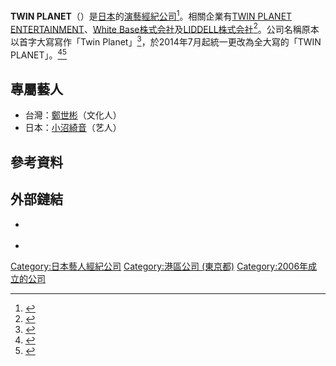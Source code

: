 {{Translating|||time=2019-11-11T15:41:33+00:00}}
{{Infobox company
| name                = 株式會社TWIN PLANET
| name_en             = TWIN PLANET Co.,Ltd
| logo                = 
| logo_size           = 
| logo_caption        = 
| image               =          
| image_size          =
| image_caption       =
| type                = [[株式会社|株式会社]]
| native_name         = 
| native_name_lang    = {{JPN}}
| other_name          = 
| traded_as           = 
| com_code            =
| ROC_UBN             = 
| fate                = 
| predecessor         = 
| successor           = 
| foundation          ={{Start date|2006|11|1}}
| defunct             = 
| location            = {{JPN}} 〒150-0001<br />[[東京都|東京都]][[澀谷區|澀谷區]][[神宮前_(澀谷區)|神宮前]]5丁目46番1號<br />TWIN PLANET South BLDG.
| locations           = 
| area_served         = 
| founder             = 
| chairman            =[[代表取締役|代表取締役]] 矢嶋健二、<BR>[[代表取締役|代表取締役]] 福田晃一
| president           = 
| MD                  = 
| GM                  = 
| CEO                 = 
| COO                 = 
| CFO                 = 
| CMO                 = 
| CD                  = 
| key_people          = 
| industry            = 服務業
| products            = 
| services            = [[藝人|藝人]][[經紀|經紀]]、[[模特兒|模特兒]][[經紀|經紀]]、[[活動企劃|活動企劃]]、[[文化|文化]]品牌建立
| revenue             = 
| operating_income    = 
| net_income          = 
| aum                 = 
| assets              = 
| equity              = 
| owner               = 
| num_employees       = 40人（2014年6月現在）
| parent              = 
| divisions           = 
| subsid              = 
| homepage            = [http://www.tp-co.jp/ www.tp-co.jp]
| zip_code            = 
| telephone_no        = 
| slogan              = 
| capital             = 
| market_value        = 
| P/E_ratio           = 
| earnings_per_share  = 
| net_asset_value     = 
| accounting_period   = 
| major_shareholder   = 
| footnotes           = 
}}
'''TWIN PLANET'''（{{lang-ja|ツイン・プラネット}}）是[[日本|日本]]的[[演藝|演藝]][[經紀公司|經紀公司]]<ref>{{Cite web |url = http://www.tp-co.jp/japanese/index.html |title = TWIN PLANET官網 |deadurl = yes |archiveurl = https://web.archive.org/web/20150512024410/http://www.tp-co.jp/japanese/index.html |archivedate = 2015-05-12 |accessdate = 2015-05-21 }}</ref>。相關企業有[[TWIN_PLANET_ENTERTAINMENT|TWIN PLANET ENTERTAINMENT]]、[[White_Base株式会社|White Base株式会社]]及[[LIDDELL株式会社|LIDDELL株式会社]]<ref>{{Cite web |url = http://www.tp-co.jp/japanese/profile.html |title = HOMEPROFILE 会社紹介 |date = 2015-05-22 |publisher =  |language = ja |deadurl = yes |archiveurl = https://web.archive.org/web/20150512212414/http://www.tp-co.jp/japanese/profile.html |archivedate = 2015-05-12 |accessdate = 2015-05-22 }}</ref>。公司名稱原本以首字大寫寫作「Twin Planet」<ref>{{Cite web |url=http://tp-co.jp/japanese/profile.html |title=2014年7月1日時的官網 |date=2014-07-01 |publisher= |language=ja |deadurl=yes |archiveurl=https://web.archive.org/web/20140701211148/http://tp-co.jp/japanese/profile.html |archivedate=2014年7月1日 |accessdate=2015年5月22日 }}</ref>，於2014年7月起統一更改為全大寫的「TWIN PLANET」。<ref>{{Cite web |url=http://www.tp-co.jp/japanese/profile.html |title=2014年10月7日時的官網 |date=2014-10-07 |publisher= |language=ja |deadurl=yes |archiveurl=https://web.archive.org/web/20150512212414/http://www.tp-co.jp/japanese/profile.html |archivedate=2015年5月12日 |accessdate=2015年5月22日 }}</ref><ref>{{Cite web  |url = http://tp-m.jp/cont/news_tpg2014.html#logo2014  |title = 最新消息(News Release Twin Planet Group)  |date = 2014-07-14  |language = ja  |accessdate = 2015-05-22  |archive-date = 2015-05-24  |archive-url = https://web.archive.org/web/20150524091231/http://tp-m.jp/cont/news_tpg2014.html#logo2014  |dead-url = no  }}</ref>

== 專屬藝人 ==
* 台灣：[[鄭世彬|鄭世彬]]（文化人）
* 日本：[[小沼綺音|小沼綺音]]（艺人）

== 參考資料 ==
{{reflist}}

== 外部鏈結 ==
* {{Official|http://www.tp-co.jp/|name=TWIN PLANET}} {{ja icon}}{{en icon}}
* {{Official|http://www.tp-e.jp/|name=TWIN PLANET ENTERTAINMENT|mobile=http://www.tpe-mobile.com/}}
{{公司小作品}}
[[Category:日本藝人經紀公司|Category:日本藝人經紀公司]]
[[Category:港區公司_(東京都)|Category:港區公司 (東京都)]]
[[Category:2006年成立的公司|Category:2006年成立的公司]]